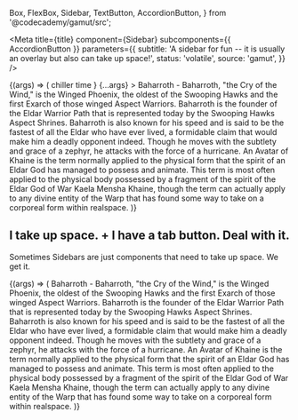   Box,
  FlexBox,
  Sidebar,
  TextButton,
  AccordionButton,
} from '@codecademy/gamut/src';

<Meta
  title={title}
  component={Sidebar}
  subcomponents={{ AccordionButton }}
  parameters={{
    subtitle:
      'A sidebar for fun -- it is usually an overlay but also can take up space!',
    status: 'volatile',
    source: 'gamut',
  }}
/>

<Canvas>
  <Story name="Sidebar">
    {(args) => (
      <Box height="20rem">
        <Sidebar
          overlay
          button={
            <TextButton height={'5rem'} width={'5rem'}>
              chiller time
            </TextButton>
          }
          {...args}
        >
          Baharroth - Baharroth, "the Cry of the Wind," is the Winged Phoenix,
          the oldest of the Swooping Hawks and the first Exarch of those winged
          Aspect Warriors. Baharroth is the founder of the Eldar Warrior Path
          that is represented today by the Swooping Hawks Aspect Shrines.
          Baharroth is also known for his speed and is said to be the fastest of
          all the Eldar who have ever lived, a formidable claim that would make
          him a deadly opponent indeed. Though he moves with the subtlety and
          grace of a zephyr, he attacks with the force of a hurricane.
        </Sidebar>
        <FlexBox>
          An Avatar of Khaine is the term normally applied to the physical form
          that the spirit of an Eldar God has managed to possess and animate.
          This term is most often applied to the physical body possessed by a
          fragment of the spirit of the Eldar God of War Kaela Mensha Khaine,
          though the term can actually apply to any divine entity of the Warp
          that has found some way to take on a corporeal form within realspace.
        </FlexBox>
      </Box>
    )}
  </Story>
</Canvas>

<Props story="Sidebar" />

## I take up space. + I have a tab button. Deal with it.

Sometimes Sidebars are just components that need to take up space. We get it.

<Canvas>
  <Story name="Sidebar that takes up space">
    {(args) => (
      <FlexBox height="20rem">
        <Sidebar expanded={true} {...args}>
          Baharroth - Baharroth, "the Cry of the Wind," is the Winged Phoenix,
          the oldest of the Swooping Hawks and the first Exarch of those winged
          Aspect Warriors. Baharroth is the founder of the Eldar Warrior Path
          that is represented today by the Swooping Hawks Aspect Shrines.
          Baharroth is also known for his speed and is said to be the fastest of
          all the Eldar who have ever lived, a formidable claim that would make
          him a deadly opponent indeed. Though he moves with the subtlety and
          grace of a zephyr, he attacks with the force of a hurricane.
        </Sidebar>
        <FlexBox>
          An Avatar of Khaine is the term normally applied to the physical form
          that the spirit of an Eldar God has managed to possess and animate.
          This term is most often applied to the physical body possessed by a
          fragment of the spirit of the Eldar God of War Kaela Mensha Khaine,
          though the term can actually apply to any divine entity of the Warp
          that has found some way to take on a corporeal form within realspace.
        </FlexBox>
      </FlexBox>
    )}
  </Story>
</Canvas>
